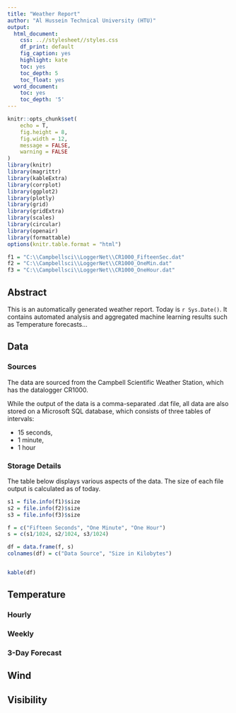 ```yaml
---
title: "Weather Report"
author: "Al Hussein Technical University (HTU)"
output:
  html_document:
    css: ..//stylesheet//styles.css
    df_print: default
    fig_caption: yes
    highlight: kate
    toc: yes
    toc_depth: 5
    toc_float: yes
  word_document:
    toc: yes
    toc_depth: '5'
---
```


```r
knitr::opts_chunk$set(
	echo = T,
	fig.height = 8,
	fig.width = 12,
	message = FALSE,
	warning = FALSE
)
library(knitr)
library(magrittr)
library(kableExtra)
library(corrplot)
library(ggplot2)
library(plotly)
library(grid)
library(gridExtra)
library(scales)
library(circular)
library(openair)
library(formattable)
options(knitr.table.format = "html")

f1 = "C:\\Campbellsci\\LoggerNet\\CR1000_FifteenSec.dat"
f2 = "C:\\Campbellsci\\LoggerNet\\CR1000_OneMin.dat"
f3 = "C:\\Campbellsci\\LoggerNet\\CR1000_OneHour.dat"

```

## Abstract
This is an automatically generated weather report. Today is `r Sys.Date()`.
It contains automated analysis and aggregated machine learning results such as Temperature forecasts...

## Data

### Sources
The data are sourced from the Campbell Scientific Weather Station, which has the datalogger CR1000.

While the output of the data is a comma-separated .dat file, all data are also stored on a Microsoft SQL database, which consists of three tables of intervals:  

- 15 seconds, 
- 1 minute,
- 1 hour

### Storage Details

The table below displays various aspects of the data. The size of each file output is calculated as of today.

```r
s1 = file.info(f1)$size
s2 = file.info(f2)$size
s3 = file.info(f3)$size

f = c("Fifteen Seconds", "One Minute", "One Hour")
s = c(s1/1024, s2/1024, s3/1024)

df = data.frame(f, s)
colnames(df) = c("Data Source", "Size in Kilobytes")


kable(df)

```


## Temperature {.tabset}

### Hourly 

### Weekly

### 3-Day Forecast

## Wind

## Visibility


